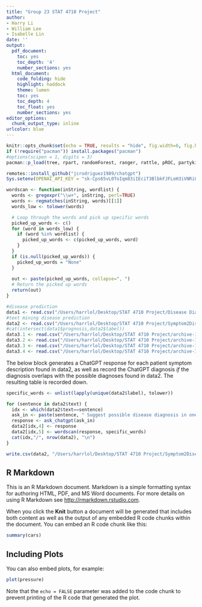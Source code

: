 ```yaml
---
title: "Group 23 STAT 4710 Project"
author:
- Harry Li
- William Lee
- Isabelle Lin
date: ''
output:
  pdf_document:
    toc: yes
    toc_depth: '4'
    number_sections: yes
  html_document:
    code_folding: hide
    highlight: haddock
    theme: lumen
    toc: yes
    toc_depth: 4
    toc_float: yes
    number_sections: yes
editor_options: 
  chunk_output_type: inline
urlcolor: blue
---
```


```r
knitr::opts_chunk$set(echo = TRUE, results = "hide", fig.width=6, fig.height=4)
if (!require("pacman")) install.packages("pacman")
#options(scipen = 1, digits = 3)
pacman::p_load(tree, rpart, randomForest, ranger, rattle, pROC, partykit, ggplot2, glmnet,lda, data.table, ISLR, dplyr,chatgpt)

remotes::install_github("jcrodriguez1989/chatgpt")
Sys.setenv(OPENAI_API_KEY = "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", OPENAI_VERBOSE=FALSE)
```

```r
wordscan <- function(inString, wordlist) {
  words <- gregexpr("\\w+", inString, perl=TRUE)
  words <- regmatches(inString, words)[[1]]
  words_low <- tolower(words)

  # Loop through the words and pick up specific words
  picked_up_words <- c()
  for (word in words_low) {
    if (word %in% wordlist) {
      picked_up_words <- c(picked_up_words, word)
    }
  }
  if (is.null(picked_up_words)) {
    picked_up_words = "None"
  }
  
  out <- paste(picked_up_words, collapse=", ")
  # Return the picked up words
  return(out)
}
```



```r
#disease prediction
data1 <- read.csv("/Users/harrlol/Desktop/STAT 4710 Project/Disease Diag. from Symptoms/Training.csv",stringsAsFactors = TRUE)
#text mining disease prediction
data2 <- read.csv("/Users/harrlol/Desktop/STAT 4710 Project/Symptom2DiseaseGPT.csv")
#cat(intersect(data1$prognosis,data2$label))
data3.1 <- read.csv("/Users/harrlol/Desktop/STAT 4710 Project/archive-12/symptom_Description.csv")
data3.2 <- read.csv("/Users/harrlol/Desktop/STAT 4710 Project/archive-12/dataset.csv")
data3.3 <- read.csv("/Users/harrlol/Desktop/STAT 4710 Project/archive-12/symptom_precaution.csv")
data3.4 <- read.csv("/Users/harrlol/Desktop/STAT 4710 Project/archive-12/Symptom-severity.csv")
```

The below block generates a ChatGPT response for each patient symptom description found in data2, as well as record the ChatGPT diagnosis *if* the diagnosis overlaps with the possible diagnoses found in data2. The resulting table is recorded down. 

```r
specific_words <- unlist(lapply(unique(data2$label), tolower))

for (sentence in data2$text) {
  idx <- which(data2$text==sentence)
  ask_in <- paste(sentence, " Suggest possible disease diagnosis in one sentence")
  response <- ask_chatgpt(ask_in)
  data2[idx,4] <- response
  data2[idx,5] <- wordscan(response, specific_words)
  cat(idx,"/", nrow(data2), "\n")
}

write.csv(data2, "/Users/harrlol/Desktop/STAT 4710 Project/Symptom2DiseaseGPT.csv")
```














## R Markdown

This is an R Markdown document. Markdown is a simple formatting syntax for authoring HTML, PDF, and MS Word documents. For more details on using R Markdown see <http://rmarkdown.rstudio.com>.

When you click the **Knit** button a document will be generated that includes both content as well as the output of any embedded R code chunks within the document. You can embed an R code chunk like this:

```r
summary(cars)
```

## Including Plots

You can also embed plots, for example:

```r
plot(pressure)
```

Note that the `echo = FALSE` parameter was added to the code chunk to prevent printing of the R code that generated the plot.
